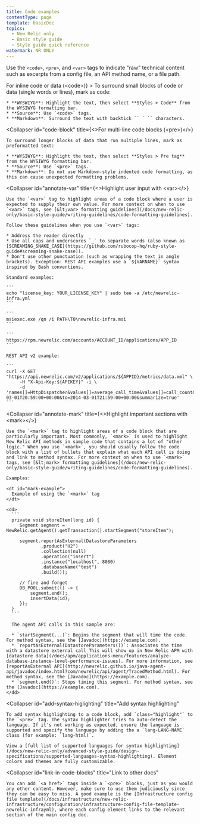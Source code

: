 ```yaml
---
title: Code examples
contentType: page
template: basicDoc
topics:
  - New Relic only
  - Basic style guide
  - Style guide quick reference
watermark: NR ONLY
---
```


Use the `<code>`, `<pre>`, and `<var>` tags to indicate "raw" technical content such as excerpts from a config file, an API method name, or a file path.

<CollapserGroup>
  <Collapser
    id="inline-code"
    title={<>For inline code or data (<InlineCode>&lt;code></InlineCode>)</>}
  >
    To surround small blocks of code or data (single words or lines), mark as code:

    * **WYSWIYG**: Highlight the text, then select **Styles > Code** from the WYSIWYG formatting bar.
    * **Source**: Use `<code>` tags.
    * **Markdown**: Surround the text with backtick `` ` `` characters.
  </Collapser>

  <Collapser
    id="code-block"
    title={<>For multi-line code blocks (<InlineCode>&lt;pre></InlineCode>)</>}
  >
    To surround longer blocks of data that run multiple lines, mark as preformatted text:

    * **WYSIWYG**: Highlight the text, then select **Styles > Pre tag** from the WYSIWYG formatting bar.
    * **Source**: Use `<pre>` tags.
    * **Markdown**: Do not use Markdown-style indented code formatting, as this can cause unexpected formatting problems.
  </Collapser>

  <Collapser
    id="annotate-var"
    title={<>Highlight user input with <InlineCode>&lt;var></InlineCode></>}
  >
    Use the `<var>` tag to highlight areas of a code block where a user is expected to supply their own value. For more context on when to use `<var>` tags, see [&lt;var> formatting guidelines](/docs/new-relic-only/basic-style-guide/writing-guidelines/code-formatting-guidelines).

    Follow these guidelines when you use `<var>` tags:

    * Address the reader directly
    * Use all caps and underscores `_` to separate words (also known as [SCREAMING_SNAKE_CASE](https://github.com/rubocop-hq/ruby-style-guide#screaming-snake-case)).
    * Don't use other punctuation (such as wrapping the text in angle brackets). Exception: REST API examples use a `${VARNAME}` syntax inspired by Bash conventions.

    Standard examples:

    ```
    echo "license_key: YOUR_LICENSE_KEY" | sudo tee -a /etc/newrelic-infra.yml
    ```

    ```
    msiexec.exe /qn /i PATH\TO\newrelic-infra.msi
    ```

    ```
    https://rpm.newrelic.com/accounts/ACCOUNT_ID/applications/APP_ID
    ```

    REST API v2 example:

    ```
    curl -X GET "https://api.newrelic.com/v2/applications/${APPID}/metrics/data.xml" \
         -H "X-Api-Key:${APIKEY}" -i \
         -d 'names[]=HttpDispatcher&values[]=average_call_time&values[]=call_count&from=2014-03-01T20:59:00+00:00&to=2014-03-01T21:59:00+00:00&summarize=true'
    ```
  </Collapser>

  <Collapser
    id="annotate-mark"
    title={<>Highlight important sections with <InlineCode>&lt;mark></InlineCode></>}
  >
    Use the `<mark>` tag to highlight areas of a code block that are particularly important. Most commonly, `<mark>` is used to highlight New Relic API methods in sample code that contains a lot of "other logic." When you use `<mark>`, you should usually follow the code block with a list of bullets that explain what each API call is doing and link to method syntax. For more context on when to use `<mark>` tags, see [&lt;mark> formatting guidelines](/docs/new-relic-only/basic-style-guide/writing-guidelines/code-formatting-guidelines).

    Examples:

    <dt id="mark-example">
      Example of using the `<mark>` tag
    </dt>

    <dd>
      ```
      private void storeItem(long id) {
         Segment segment = NewRelic.getAgent().getTransaction().startSegment("storeItem");

         segment.reportAsExternal(DatastoreParameters
                 .product("H2")
                 .collection(null)
                 .operation("insert")
                 .instance("localhost", 8080)
                 .databaseName("test")
                 .build());

         // fire and forget
         DB_POOL.submit(() -> {
             segment.end();
             insertData(id);
         });
      }
      ```

      The agent API calls in this sample are:

      * `startSegment(...)`: Begins the segment that will time the code. For method syntax, see the [Javadoc](https://example.com).
      * `reportAsExternal(DatastoreParameters())`: Associates the time with a datastore external call This will show up in New Relic APM with [datastore data](/docs/apm/applications-menu/features/analyze-database-instance-level-performance-issues). For more information, see [reportAsExternal API](http://newrelic.github.io/java-agent-api/javadoc/index.html?com/newrelic/api/agent/TracedMethod.html). For method syntax, see the [Javadoc](https://example.com).
      * `segment.end()`: Stops timing this segment. For method syntax, see the [Javadoc](https://example.com).
    </dd>
  </Collapser>

  <Collapser
    id="add-syntax-higlighting"
    title="Add syntax highlighting"
  >
    To add syntax highlighting to a code block, add `class="highlight"` to the `<pre>` tag. The syntax highlighter tries to auto-detect the language. If it's not working as expected, ensure the language is supported and specify the language by adding the a `lang-LANG-NAME` class (for example: `lang-html)`.

    View a [full list of supported languages for syntax highlighting](/docs/new-relic-only/advanced-style-guide/design-specifications/supported-languages-syntax-highlighting). Element colors and themes are fully customizable.
  </Collapser>

  <Collapser
    id="link-in-code-blocks"
    title="Link to other docs"
  >
    You can add `<a href>` tags inside a `<pre>` blocks, just as you would any other content. However, make sure to use them judiciously since they can be easy to miss. A good example is the [Infrastructure config file template](/docs/infrastructure/new-relic-infrastructure/configuration/infrastructure-config-file-template-newrelic-infrayml), where each config element links to the relevant section of the main config doc.
  </Collapser>
</CollapserGroup>
